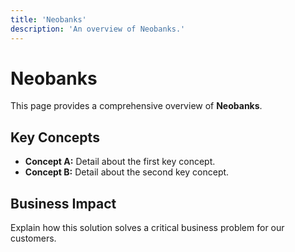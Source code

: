 ```yaml
---
title: 'Neobanks'
description: 'An overview of Neobanks.'
---
```


# Neobanks

This page provides a comprehensive overview of **Neobanks**.

## Key Concepts

* **Concept A:** Detail about the first key concept.
* **Concept B:** Detail about the second key concept.

## Business Impact

Explain how this solution solves a critical business problem for our customers.
